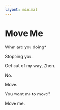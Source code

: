 ```yaml
---
layout: minimal
---
```

 
# Move Me
 
What are you doing?

Stopping you.

Get out of my way, Zhen.

No.

Move.

You want me to move?

Move me.